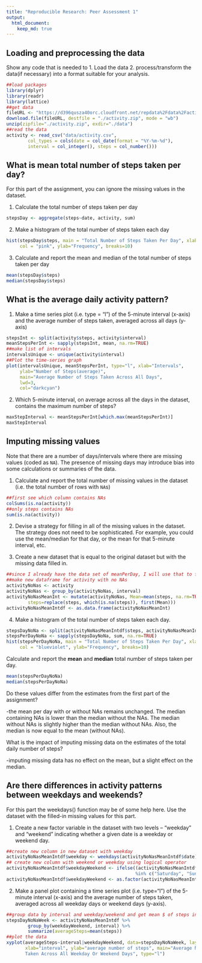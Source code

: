 ```yaml
---
title: "Reproducible Research: Peer Assessment 1"
output: 
  html_document:
    keep_md: true
---
```



## Loading and preprocessing the data

Show any code that is needed to
1. Load the data
2. process/transform the data(if necessary) into a format suitable for your analysis.

```r
##load packages
library(dplyr)
library(readr)
library(lattice)
##get data
fileURL <- "https://d396qusza40orc.cloudfront.net/repdata%2Fdata%2Factivity.zip"
download.file(fileURL, destfile = "./activity.zip", mode = "wb")
unzip(zipfile="./activity.zip", exdir="./data")
##read the data
activity <- read_csv("data/activity.csv", 
        col_types = cols(date = col_date(format = "%Y-%m-%d"), 
        interval = col_integer(), steps = col_number()))
```


## What is mean total number of steps taken per day?

For this part of the assignment, you can ignore the missing values in the dataset.

1. Calculate the total number of steps taken per day
```r
stepsDay <- aggregate(steps~date, activity, sum)
```

2. Make a histogram of the total number of steps taken each day
```r
hist(stepsDay$steps, main = "Total Number of Steps Taken Per Day", xlab="Total Steps per Day", 
     col = "pink", ylab="Frequency", breaks=10)
```

3. Calculate and report the mean and median of the total number of steps taken per day
```r
mean(stepsDay$steps)
median(stepsDay$steps)
```

## What is the average daily activity pattern?

1. Make a time series plot (i.e. type = "l") of the 5-minute interval (x-axis) and the average number of steps taken, averaged across all days (y-axis)

```r
stepsInt <- split(activity$steps, activity$interval)
meanStepsPerInt <- sapply(stepsInt, mean, na.rm=TRUE)
##make list of intervals
intervalsUnique <- unique(activity$interval)
##Plot the time-series graph
plot(intervalsUnique, meanStepsPerInt, type="l", xlab="Intervals", 
     ylab="Number of Steps(average)", 
     main="Average Number of Steps Taken Across All Days", 
     lwd=3, 
     col="darkcyan")
```

2. Which 5-minute interval, on average across all the days in the dataset, contains the maximum number of steps?

```r
maxStepInterval <- meanStepsPerInt[which.max(meanStepsPerInt)]
maxStepInterval
```

## Imputing missing values

Note that there are a number of days/intervals where there are missing
values (coded as `NA`). The presence of missing days may introduce
bias into some calculations or summaries of the data.

1. Calculate and report the total number of missing values in the dataset (i.e. the total number of rows with `NA`s)


```r
##first see which column contains NAs
colSums(is.na(activity))
##only steps contains NAs
sum(is.na(activity))
```

2. Devise a strategy for filling in all of the missing values in the dataset. The strategy does not need to be sophisticated. For example, you could use the mean/median for that day, or the mean for that 5-minute interval, etc.

3. Create a new dataset that is equal to the original dataset but with the missing data filled in.

```r
##since I already have the data set of meanPerDay, I will use that to fill in the missing values
##make new dataframe for activity with no NAs
activityNoNas <- activity
activityNoNas <- group_by(activityNoNas, interval)
activityNoNasMeanInt <- mutate(activityNoNas, Mean=mean(steps, na.rm=TRUE), 
        steps=replace(steps, which(is.na(steps)), first(Mean)))
activityNoNasMeanIntdf <- as.data.frame(activityNoNasMeanInt)
```

4. Make a histogram of the total number of steps taken each day. 

```r
stepsDayNoNa <- split(activityNoNasMeanIntdf$steps, activityNoNasMeanIntdf$date)
stepsPerDayNoNa <- sapply(stepsDayNoNa, sum, na.rm=TRUE)
hist(stepsPerDayNoNa, main = "Total Number of Steps Taken Per Day", xlab="Total Steps per Day", 
     col = "blueviolet", ylab="Frequency", breaks=10)
```

Calculate and report the **mean** and **median** total number of steps taken per day. 
```r
mean(stepsPerDayNoNa)
median(stepsPerDayNoNa)
```

Do these values differ from the estimates from the first part of the assignment? 

-the mean per day with or without NAs remains unchanged. The median containing NAs is lower than the median without the NAs. The median without NAs is slightly higher than the median without NAs. Also, the median is now equal to the mean (without NAs).

What is the impact of imputing missing data on the estimates of the total daily number of steps?

-imputing missing data has no effect on the mean, but a slight effect on the median.

## Are there differences in activity patterns between weekdays and weekends?
For this part the weekdays() function may be of some help here. Use the dataset with the filled-in missing values for this part.

1. Create a new factor variable in the dataset with two levels – “weekday” and “weekend” indicating whether a given date is a weekday or weekend day.

```r
##create new column in new dataset with weekday
activityNoNasMeanIntdf$weekday <- weekdays(activityNoNasMeanIntdf$date)
## create new column with weekend or weekday using logical operator
activityNoNasMeanIntdf$weekdayWeekend <- ifelse((activityNoNasMeanIntdf$weekday) 
                                                %in% c("Saturday", "Sunday"), "weekend", "weekday")
activityNoNasMeanIntdf$weekdayWeekend <- as.factor(activityNoNasMeanIntdf$weekdayWeekend)
```

2. Make a panel plot containing a time series plot (i.e. type="l") of the 5-minute interval (x-axis) and the average number of steps taken, averaged across all weekday days or weekend days (y-axis). 

```r
##group data by interval and weekday/weekend and get mean $ of steps in that interval
stepsDayNoNaWeek <- activityNoNasMeanIntdf %>% 
        group_by(weekdayWeekend, interval) %>% 
        summarize(averageSteps=mean(steps))
##plot the data 
xyplot(averageSteps~interval|weekdayWeekend, data=stepsDayNoNaWeek, layout=c(1, 2),
       xlab="interval", ylab="average number of steps", main="Average Number of Steps
       Taken Across All Weekday Or Weekend Days", type="l")
```

